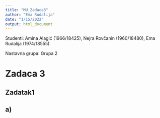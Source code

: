 ```yaml
---
title: "MU_Zadaca3"
author: "Ema Rudalija"
date: "1/15/2022"
output: html_document
---
```




Studenti:
Amina Alagić (1966/18425), Nejra Rovčanin (1960/18480), Ema Rudalija (1974/18555)

Nastavna grupa:
Grupa 2

# Zadaca 3
## Zadatak1

## a)

```r

```

```r

```

```r

```
